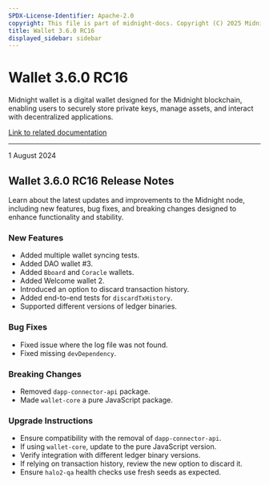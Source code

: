 ```yaml
---
SPDX-License-Identifier: Apache-2.0
copyright: This file is part of midnight-docs. Copyright (C) 2025 Midnight Foundation. Licensed under the Apache License, Version 2.0 (the "License"); You may not use this file except in compliance with the License. You may obtain a copy of the License at http://www.apache.org/licenses/LICENSE-2.0 Unless required by applicable law or agreed to in writing, software distributed under the License is distributed on an "AS IS" BASIS, WITHOUT WARRANTIES OR CONDITIONS OF ANY KIND, either express or implied. See the License for the specific language governing permissions and limitations under the License.
title: Wallet 3.6.0 RC16
displayed_sidebar: sidebar
---
```


# Wallet 3.6.0 RC16

Midnight wallet is a digital wallet designed for the Midnight blockchain, enabling users to securely store private keys, manage assets, and interact with decentralized applications.

[Link to related documentation](../../learn/introduction/wallets)

---

<div 
  style={{
    marginTop: '0',
    fontSize: '1rem',
    fontWeight: 'normal',
    marginBottom: '0.5rem'
  }}
>
  1 August 2024
</div>

## Wallet 3.6.0 RC16 Release Notes

Learn about the latest updates and improvements to the Midnight node, including new features, bug fixes, and breaking changes designed to enhance functionality and stability.

### New Features

- Added multiple wallet syncing tests.  
- Added DAO wallet #3.  
- Added `Bboard` and `Coracle` wallets.  
- Added Welcome wallet 2.  
- Introduced an option to discard transaction history.  
- Added end-to-end tests for `discardTxHistory`.  
- Supported different versions of ledger binaries.  

### Bug Fixes

- Fixed issue where the log file was not found.  
- Fixed missing `devDependency`.  

### Breaking Changes

- Removed `dapp-connector-api` package.  
- Made `wallet-core` a pure JavaScript package.  


### Upgrade Instructions

- Ensure compatibility with the removal of `dapp-connector-api`.  
- If using `wallet-core`, update to the pure JavaScript version.  
- Verify integration with different ledger binary versions.  
- If relying on transaction history, review the new option to discard it.  
- Ensure `halo2-qa` health checks use fresh seeds as expected.  
